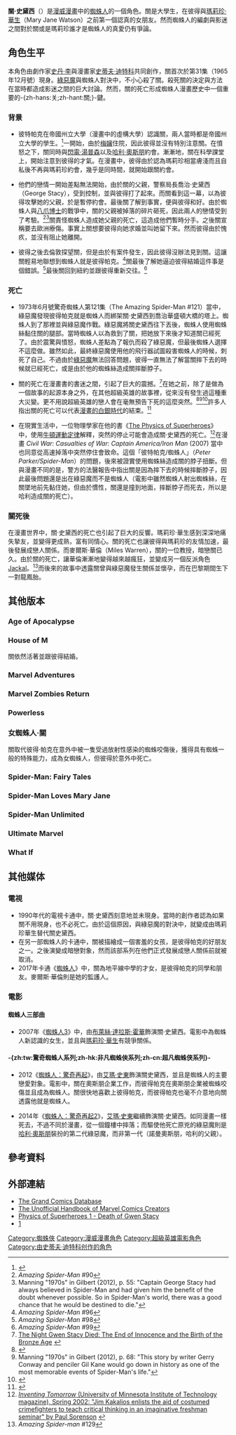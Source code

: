 {{noteTA
|T=zh-cn:格温·斯黛西;zh-tw:關·史黛西;zh-hk:關·史黛西;
|G1=Movie
|G2=Show
|G3=美国漫画
|1=zh-cn:超凡蜘蛛侠;zh-hk:蜘蛛俠：驚世現新;zh-tw:蜘蛛人：驚奇再起;
|2=zh-cn:格温;zh-tw:關;zh-hk:關;
|3=zh-hans:关系;zh-hant:關係;
|4=zh-cn:斯黛西;zh-tw:史黛西;zh-hk:史黛西;
|5=zh-cn:加菲尔德;zh-hk:嘉菲;zh-tw:加菲爾德;
|6=zh-cn:韦布;zh-hk:韋伯;zh-tw:偉柏;
|7=zh-cn:斯通;zh-hk:史東;zh-tw:史東;
|8=zh-cn:女蜘蛛人;zh-hk:蜘蛛女俠;zh-tw:女蜘蛛人;
}}
{{Infobox comics character| <!--Wikipedia:WikiProject Comics-->
|image=
|converted=
|caption= 
|character_name=關·史黛西<br>{{lang|en|Gwen Stacy}}
|publisher=[[漫威漫畫|漫威漫畫]]
|born=
|debut=《驚奇蜘蛛人》#31 (1965年12月)
|creators=[[史丹·李|史丹·李]]<br>[[史蒂夫·迪特科|史蒂夫·迪特科]]
|full_name=關多林·麥克欣·“關”·史黛西
|aliases= [[女蜘蛛人_(關·史黛西)|女蜘蛛人·關]]
|supports=[[蜘蛛俠|蜘蛛俠]] <br />[[終極蜘蛛俠|終極蜘蛛俠]]
|}}
'''關·史黛西'''（{{lang-en|Gwen Stacy}}）是[[漫威漫畫|漫威漫畫]]中的[[蜘蛛人|蜘蛛人]]的一個角色。關是大學生，在彼得與[[瑪莉珍·華生|瑪莉珍·華生]]（Mary Jane Watson）之前第一個認真的女朋友。然而蜘蛛人的編劇與影迷之間對於關或是瑪莉珍誰才是蜘蛛人的真愛仍有爭論。

==角色生平==
本角色由劇作家[[史丹·李|史丹·李]]與漫畫家[[史蒂夫·迪特科|史蒂夫·迪特科]]共同創作，關首次於{{link-en|驚奇蜘蛛人|The Amazing Spider-Man}}第31集（1965年12月號）現身。[[綠惡魔|綠惡魔]]與蜘蛛人對決中，不小心殺了關。殺死關的決定與方法在當時都造成影迷之間的巨大討論。然而，關的死亡形成蜘蛛人漫畫歷史中一個重要的-{zh-hans:关;zh-hant:關;}-鍵。
===背景===
*彼特帕克在帝國州立大學（漫畫中的虛構大學）認識關，兩人當時都是帝國州立大學的學生。<ref name="mnyc">{{cite book  | last = Sanderson  | first = Peter | title = The Marvel Comics Guide to New York City  | url = https://archive.org/details/marvelcomicsguid0000sand  | publisher = [[Pocket_Books|Pocket Books]]  | year = 2007  | location = New York City  | pages = [https://archive.org/details/marvelcomicsguid0000sand/page/30 30]–33  | isbn = 1-4165-3141-6}}</ref>一開始，由於[[梅嬸|梅嬸]]住院，因此彼得並沒有特別注意關。在憤怒之下，關同時與[[閃電·湯普森|閃電·湯普森]]以及[[哈利·奧斯朋|哈利·奧斯朋]]約會。漸漸地，關在科學課堂上，開始注意到彼得的才氣。在漫畫中，彼得由於認為瑪莉珍相當膚淺而且自私後不再與瑪莉珍約會，幾乎是同時間，就開始跟關約會。

*他們的戀情一開始差點無法開始，由於關的父親，警察局長喬治·史黛西（George Stacy），受到控制，並與彼得打了起來。而關看到這一幕，以為彼得攻擊她的父親，於是暫停約會。最後關了解到事實，便與彼得和好。由於蜘蛛人與[[八爪博士|八爪博士]]的戰爭中，關的父親被掉落的碎片砸死，因此兩人的戀情受到了考驗。<ref>''Amazing Spider-Man'' #90</ref><ref>Manning "1970s" in Gilbert (2012), p. 55: "Captain George Stacy had always believed in Spider-Man and had given him the benefit of the doubt whenever possible. So in Spider-Man's world, there was a good chance that he would be destined to die."</ref>關責怪蜘蛛人造成她父親的死亡，這造成他們暫時分手。之後關宣稱要去歐洲療傷。事實上關想要彼得向她求婚並叫她留下來。然而彼得由於愧疚，並沒有阻止她離開。

*彼得之後去倫敦探望關，但是由於有案件發生，因此彼得沒辦法見到關。這讓關輕易地聯想到蜘蛛人就是彼得帕克。<ref>''Amazing Spider-Man'' #96</ref>關最後了解她逼迫彼得結婚這件事是個錯誤。<ref>''Amazing Spider-Man'' #98</ref>最後關回到紐約並跟彼得重新交往。<ref>''Amazing Spider-Man'' #99</ref>

===死亡===
*1973年6月號驚奇蜘蛛人第121集（The Amazing Spider-Man #121）當中，綠惡魔發現彼得帕克就是蜘蛛人而綁架關·史黛西到喬治華盛頓大橋的塔上。蜘蛛人到了那裡並與綠惡魔作戰。綠惡魔將關史黛西往下丟後，蜘蛛人使用蜘蛛絲黏住關的腿部。當時蜘蛛人以為救到了關，把她放下來後才知道關已經死了。由於震驚與憤怒，蜘蛛人差點為了報仇而殺了綠惡魔，但最後蜘蛛人選擇不這麼做。雖然如此，最終綠惡魔使用他的飛行器試圖殺害蜘蛛人的時候，刺死了自己。不過由於[[綠惡魔|綠惡魔]]無法回答問題，彼得一直無法了解當關摔下去的時候就已經死亡，或是由於他的蜘蛛絲造成關摔斷脖子。

*關的死亡在漫畫書的書迷之間，引起了巨大的震撼。<ref>[http://reconstruction.eserver.org/034/blumberg.htm The Night Gwen Stacy Died: The End of Innocence and the Birth of the Bronze Age] {{webarchive|url=https://web.archive.org/web/20110726034938/http://reconstruction.eserver.org/034/blumberg.htm |date=2011-07-26 }}</ref>在她之前，除了是做為一個故事的起源本身之外，在其他超級英雄的故事裡，從來沒有發生過這種重大災變。更不用說超級英雄的戀人會在毫無預告下死的這麼突然。<ref>{{cite book|last = Sanderson|first = Peter|authorlink = Peter Sanderson|last2= Gilbert|first2= Laura, ed.|chapter= 1970s|title = Marvel Chronicle A Year by Year History|publisher = [[Dorling_Kindersley|Dorling Kindersley]]|year = 2008|page = 159|isbn =978-0756641238|quote= In June [1973], Marvel embarked on a story that would have far-reaching effects. ''The Amazing Spider-Man'' artist John Romita, Sr. suggested killing off Spider-Man's beloved Gwen Stacy in order to shake up the book's status quo.}}</ref><ref>Manning "1970s" in Gilbert (2012), p. 68: "This story by writer Gerry Conway and penciler Gil Kane would go down in history as one of the most memorable events of Spider-Man's life."</ref><ref>{{cite book|last = David|first = Peter|authorlink = Peter David|last2 = Greenberger| first2 = Robert|author2-link = Robert Greenberger|title = The Spider-Man Vault: A Museum-in-a-Book with Rare Collectibles Spun from Marvel's Web|publisher = [[Running_Press|Running Press]]|year = 2010|page= 49|isbn = 0762437723|quote = The idea of beloved supporting characters meeting their deaths may be standard operating procedure now but in 1973 it was unprecedented...Gwen's death took villainy and victimhood to an entirely new level.}}</ref>許多人指出關的死亡可以代表[[漫畫的白銀時代|漫畫的白銀時代]]的結束。<ref name="Blumberg">{{cite journal| last = Blumberg| first = Arnold T.| date = Fall 2003| title = 'The Night Gwen Stacy Died:' The End of Innocence and the Birth of the Bronze Age| journal = Reconstruction| volume = 3| issue = 4| url = http://reconstruction.eserver.org/034/blumberg.htm| accessdate = 2008-11-14| deadurl = yes| archiveurl = https://web.archive.org/web/20110726034938/http://reconstruction.eserver.org/034/blumberg.htm| archivedate = 2011-07-26}}</ref>

*在現實生活中，一位物理學家{{link-en|James Kakalios|James Kakalios}}在他的書《[[The_Physics_of_Superheroes|The Physics of Superheroes]]》中，使用[[牛頓運動定律|牛頓運動定律]]解釋，突然的停止可能會造成關·史黛西的死亡。<ref>[http://www.it.umn.edu/news/inventing/2002_Spring/superhero.html ''Inventing Tomorrow'' (University of Minnesota Institute of Technology magazine), Spring 2002: "Jim Kakalios enlists the aid of costumed crimefighters to teach critical thinking in an imaginative freshman seminar" by  Paul Sorenson] {{webarchive|url=https://web.archive.org/web/20060615181025/http://it.umn.edu/news/inventing/2002_Spring/superhero.html |date=2006-06-15 }}</ref>在漫畫 ''Civil War: Casualties of War: Captain America/Iron Man'' (2007) 當中也同意從高速掉落中突然停住會致命。這個「彼特帕克/蜘蛛人」（''Peter Parker/Spider-Man''）的問題，後來被證實使用蜘蛛絲造成關的脖子扭斷。{{issue|date=2012年8月}}但與漫畫不同的是，警方的法醫報告中指出關是因為摔下去的時候摔斷脖子，因此最後問題還是出在綠惡魔而不是蜘蛛人（電影中雖然蜘蛛人射出蜘蛛絲，在關墜地前先黏住她，但由於慣性，關還是撞到地面，摔斷脖子而死去，所以是哈利造成關的死亡）。

===關死後===
在漫畫世界中，關·史黛西的死亡也引起了巨大的反響。瑪莉珍·華生感到深深地痛失摯友，並變得更成熟，富有同情心。關的死亡也讓彼得與瑪莉珍的友情加速，最後發展成戀人關係。而{{issue|date=2012年12月}}麥爾斯·華倫（Miles Warren），關的一位教授，暗戀關已久。由於關的死亡，讓華倫漸漸地變得越來越瘋狂，並變成另一個反派角色[[Jackal_(Marvel_Comics)|Jackal]]。<ref>''Amazing Spider-man'' #129</ref>而後來的故事中透露關曾與綠惡魔發生關係並懷孕，而在巴黎期間生下一對龍鳳胎。

== 其他版本 ==
=== Age of Apocalypse ===

=== House of M ===
關依然活著並跟彼得結婚。

=== Marvel Adventures ===

=== Marvel Zombies Return ===

=== Powerless ===

=== 女蜘蛛人·關 ===
{{Main|女蜘蛛人 (關·史黛西)}}
關取代彼得·帕克在意外中被一隻受過放射性感染的蜘蛛咬傷後，獲得具有蜘蛛一般的特殊能力，成為女蜘蛛人，但彼得於意外中死亡。

=== Spider-Man: Fairy Tales ===

=== Spider-Man Loves Mary Jane ===

=== Spider-Man Unlimited ===

=== Ultimate Marvel ===

=== What If ===

== 其他媒体 ==

===電視===
*1990年代的電視卡通中，關·史黛西刻意地並未現身。當時的創作者認為如果關不用現身，也不必死亡。由於這個原因，與綠惡魔的對決中，就變成由瑪莉珍華生替代關史黛西。
*在另一部蜘蛛人的卡通{{link-en|The Spectacular Spider-Man|The Spectacular Spider-Man (TV series)}}中，關被描繪成一個害羞的女孩，是彼得帕克的好朋友之一。之後演變成暗戀對象，然而該部系列在他們正式發展成戀人關係前就被取消。
*2017年卡通《[[蜘蛛侠_(2017年电视剧)|蜘蛛人]]》中，關為地平線中學的才女，是彼得帕克的同學和朋友。麥爾斯·華倫則是她的監護人。

===電影===
==== 蜘蛛人三部曲 ====
*2007年《[[蜘蛛人3|蜘蛛人3]]》中，由[[布莱斯·达拉斯·霍华德|布萊絲·達拉斯·霍華]]飾演關·史黛西。電影中為蜘蛛人新認識的女生，並且與[[瑪莉珍·華生|瑪莉珍·華生]]有競爭關係。

==== -{zh:tw:驚奇蜘蛛人系列;zh-hk:非凡蜘蛛俠系列;zh-cn:超凡蜘蛛侠系列}- ====
*2012《[[蜘蛛人：驚奇再起|蜘蛛人：驚奇再起]]》，由[[艾瑪·史東|艾瑪·史東]]飾演關史黛西，並且是蜘蛛人的主要戀愛對象。電影中，關在奧斯朋企業工作，而彼得帕克在奧斯朋企業被蜘蛛咬傷並且成為蜘蛛人。關很快地喜歡上彼得帕克，而彼得帕克也毫不介意地向關透露他就是蜘蛛人。

*2014年《[[蜘蛛人：驚奇再起2|蜘蛛人：驚奇再起2]]》，[[艾瑪·史東|艾瑪·史東]]繼續飾演關·史黛西。如同漫畫一樣死去，不過不同於漫畫，從一個鐘樓中摔落；而驅使他死亡原兇的綠惡魔則是[[哈里·奥斯本|哈利·奧斯朋]]裝扮的第二代綠惡魔，而非第一代（諾曼奧斯朋，哈利的父親）。

==參考資料==
{{Reflist|2}}

==外部連結==
*[http://www.comics.org The Grand Comics Database]
*[http://www.maelmill-insi.de/UHBMCC/ The Unofficial Handbook of Marvel Comics Creators]
*[http://www.youtube.com/watch?v=kuVpwjYgvgg&mode=related&search=/ Physics of Superheroes 1 - Death of Gwen Stacy]
*[http://www.spiderfan.org/characters/gwen_stacy.html]


{{蜘蛛人登場角色}}

[[Category:蜘蛛俠|Category:蜘蛛俠]]
[[Category:漫威漫畫角色|Category:漫威漫畫角色]]
[[Category:超級英雄電影角色|Category:超級英雄電影角色]]
[[Category:由史蒂夫·迪特科创作的角色|Category:由史蒂夫·迪特科创作的角色]]